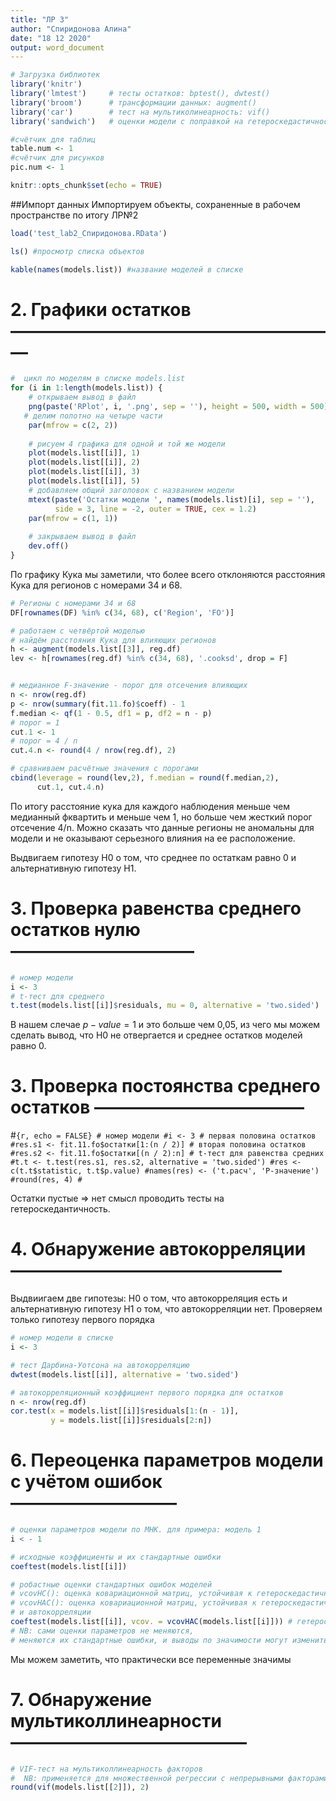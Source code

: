 ---
title: "ЛР 3"
author: "Спиридонова Алина"
date: "18 12 2020"
output: word_document
---

```{r setup, include=FALSE}
# Загрузка библиотек
library('knitr')
library('lmtest')     # тесты остатков: bptest(), dwtest()
library('broom')      # трансформации данных: augment()
library('car')        # тест на мультиколинеарность: vif()
library('sandwich')   # оценки модели с поправкой на гетероскедастичность: vcovHC()

#счётчик для таблиц
table.num <- 1
#счётчик для рисунков
pic.num <- 1

knitr::opts_chunk$set(echo = TRUE)
```


##Импорт данных
Импортируем объекты, сохраненные в рабочем пространстве по итогу ЛР№2






```{r import, echo = FALSE}
load('test_lab2_Спиридонова.RData')
```
```{r, echo = FALSE}
ls() #просмотр списка объектов

kable(names(models.list)) #название моделей в списке
```




# 2. Графики остатков  ---------------------------------------------------------

```{r, echo = FALSE}
#  цикл по моделям в списке models.list
for (i in 1:length(models.list)) {
    # открываем вывод в файл
    png(paste('RPlot', i, '.png', sep = ''), height = 500, width = 500)
   # делим полотно на четыре части
    par(mfrow = c(2, 2))
    
    # рисуем 4 графика для одной и той же модели
    plot(models.list[[i]], 1)
    plot(models.list[[i]], 2)
    plot(models.list[[i]], 3)
    plot(models.list[[i]], 5)
    # добавляем общий заголовок с названием модели
    mtext(paste('Остатки модели ', names(models.list)[i], sep = ''), 
          side = 3, line = -2, outer = TRUE, cex = 1.2)
    par(mfrow = c(1, 1))
    
    # закрываем вывод в файл
    dev.off()
}
```
По графику Кука мы заметили, что более всего отклоняются расстояния Кука для регионов с номерами 34 и 68.
```{r, echo = FALSE}
# Регионы с номерами 34 и 68
DF[rownames(DF) %in% c(34, 68), c('Region', 'FO')]

# работаем с четвёртой моделью
# найдём расстояния Кука для влияющих регионов
h <- augment(models.list[[3]], reg.df)
lev <- h[rownames(reg.df) %in% c(34, 68), '.cooksd', drop = F]


# медианное F-значение - порог для отсечения влияющих
n <- nrow(reg.df)
p <- nrow(summary(fit.11.fo)$coeff) - 1
f.median <- qf(1 - 0.5, df1 = p, df2 = n - p)
# порог = 1
cut.1 <- 1
# порог = 4 / n
cut.4.n <- round(4 / nrow(reg.df), 2)

# сравниваем расчётные значения с порогами
cbind(leverage = round(lev,2), f.median = round(f.median,2),
      cut.1, cut.4.n)

```

По итогу расстояние кука для каждого наблюдения меньше чем медианный фквартить и меньше чем 1, но больше чем жесткий порог отсечение 4/n. Можно сказать что данные регионы не аномальны для модели и не оказывают серьезного влияния на ее расположение.


Выдвигаем гипотезу H0 о том, что среднее по остаткам равно 0 и альтернативную гипотезу H1.

# 3. Проверка равенства среднего остатков нулю  --------------------------------
```{r, echo = FALSE}
# номер модели
i <- 3
# t-тест для среднего
t.test(models.list[[i]]$residuals, mu = 0, alternative = 'two.sided')
```
В нашем слечае $p-value = 1$ и это больше чем 0,05, из чего мы можем сделать вывод, что H0 не отвергается и среднее остатков моделей равно 0.
 
# 3. Проверка постоянства среднего остатков ------------------------------------
#```{r, echo = FALSE}
# номер модели
#i <- 3
# первая половина остатков
#res.s1 <- fit.11.fo$остатки[1:(n / 2)]
# вторая половина остатков
#res.s2 <- fit.11.fo$остатки[(n / 2):n]
# t-тест для равенства средних
#t.t <- t.test(res.s1, res.s2, alternative = 'two.sided')
#res <- c(t.t$statistic, t.t$p.value)
#names(res) <- ('t.расч', 'Р-значение')
#round(res, 4)
#```

Остатки пустые => нет смысл проводить тесты на гетероскедантичность.

# 4. Обнаружение автокорреляции  -----------------------------------------------
Выдвиигаем две гипотезы:  H0 о том, что автокорреляция есть и альтернативную гипотезу H1 о том, что автокорреляции нет. Проверяем только гипотезу первого порядка

```{r,  echo = FALSE}
# номер модели в списке
i <- 3

# тест Дарбина-Уотсона на автокорреляцию
dwtest(models.list[[i]], alternative = 'two.sided')

# автокорреляционный коэффициент первого порядка для остатков
n <- nrow(reg.df)
cor.test(x = models.list[[i]]$residuals[1:(n - 1)],
         y = models.list[[i]]$residuals[2:n])

```
# 6. Переоценка параметров модели с учётом ошибок -----------------------------
```{r,  echo = FALSE}
# оценки параметров модели по МНК. для примера: модель 1
i < - 1

# исходные коэффициенты и их стандартные ошибки
coeftest(models.list[[i]])

# робастные оценки стандартных ошибок моделей
# vcovHC(): оценка ковариационной матриц, устойчивая к гетероскедастичности
# vcovHAC(): оценка ковариационной матриц, устойчивая к гетероскедастичности
# и автокорреляции
coeftest(models.list[[i]], vcov. = vcovHAC(models.list[[i]])) # гетероскедастичность и автокорреляция
# NB: сами оценки параметров не меняются,
# меняются их стандартные ошибки, и выводы по значимости могут измениться

```
Мы можем заметить, что практически все переменные значимы




# 7. Обнаружение мультиколлинеарности  -----------------------------------------
```{r,  echo = FALSE}
# VIF-тест на мультиколлинеарность факторов 
#  NB: применяется для множественной регрессии с непрерывными факторами
round(vif(models.list[[2]]), 2)
```


















